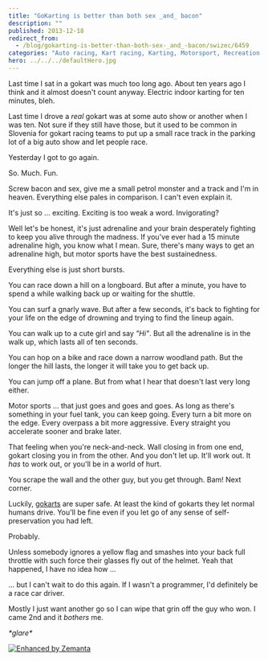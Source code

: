 ```yaml
---
title: "GoKarting is better than both sex _and_ bacon"
description: ""
published: 2013-12-18
redirect_from:
  - /blog/gokarting-is-better-than-both-sex-_and_-bacon/swizec/6459
categories: "Auto racing, Kart racing, Karting, Motorsport, Recreation and Sports, Sports, Travel + Events"
hero: ../../../defaultHero.jpg
---
```


Last time I sat in a gokart was much too long ago. About ten years ago I think and it almost doesn't count anyway. Electric indoor karting for ten minutes, bleh.

Last time I drove a _real_ gokart was at some auto show or another when I was ten. Not sure if they still have those, but it used to be common in Slovenia for gokart racing teams to put up a small race track in the parking lot of a big auto show and let people race.

Yesterday I got to go again.

So. Much. Fun.

Screw bacon and sex, give me a small petrol monster and a track and I'm in heaven. Everything else pales in comparison. I can't even explain it.

It's just so ... exciting. Exciting is too weak a word. Invigorating?

Well let's be honest, it's just adrenaline and your brain desperately fighting to keep you alive through the madness. If you've ever had a 15 minute adrenaline high, you know what I mean. Sure, there's many ways to get an adrenaline high, but motor sports have the best sustainedness.

Everything else is just short bursts.

You can race down a hill on a longboard. But after a minute, you have to spend a while walking back up or waiting for the shuttle.

You can surf a gnarly wave. But after a few seconds, it's back to fighting for your life on the edge of drowning and trying to find the lineup again.

You can walk up to a cute girl and say _"Hi"_. But all the adrenaline is in the walk up, which lasts all of ten seconds.

You can hop on a bike and race down a narrow woodland path. But the longer the hill lasts, the longer it will take you to get back up.

You can jump off a plane. But from what I hear that doesn't last very long either.

Motor sports ... that just goes and goes and goes. As long as there's something in your fuel tank, you can keep going. Every turn a bit more on the edge. Every overpass a bit more aggressive. Every straight you accelerate sooner and brake later.

That feeling when you're neck-and-neck. Wall closing in from one end, gokart closing you in from the other. And you don't let up. It'll work out. It _has_ to work out, or you'll be in a world of hurt.

You scrape the wall and the other guy, but you get through. Bam! Next corner.

Luckily, [gokarts](http://en.wikipedia.org/wiki/Kart_racing "Kart racing") are super safe. At least the kind of gokarts they let normal humans drive. You'll be fine even if you let go of any sense of self-preservation you had left.

Probably.

Unless somebody ignores a yellow flag and smashes into your back full throttle with such force their glasses fly out of the helmet. Yeah that happened, I have no idea how ...

... but I can't wait to do this again. If I wasn't a programmer, I'd definitely be a race car driver.

Mostly I just want another go so I can wipe that grin off the guy who won. I came 2nd and it _bothers_ me.

_\*glare\*_

[![Enhanced by Zemanta](https://img.zemanta.com/zemified_e.png?x-id=ca188068-6110-4ca3-abca-9ae9834888f1)](http://www.zemanta.com/?px "Enhanced by Zemanta")
